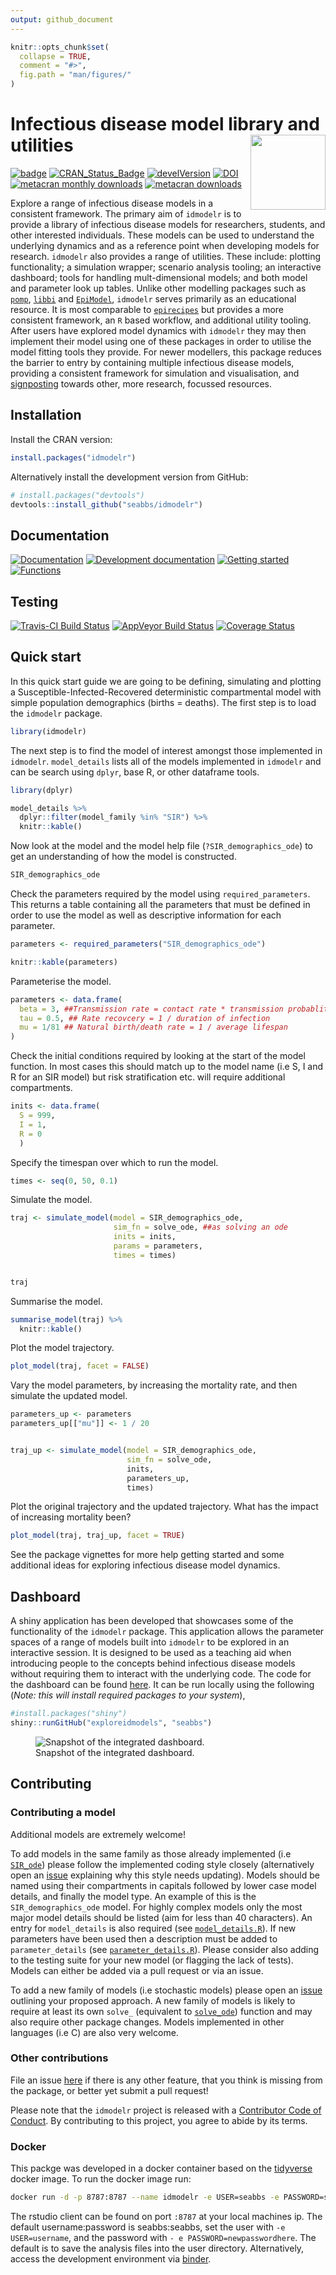 ```yaml
---
output: github_document
---
```


<!-- README.md is generated from README.Rmd. Please edit that file -->

```r
knitr::opts_chunk$set(
  collapse = TRUE,
  comment = "#>",
  fig.path = "man/figures/"
)
```

#  Infectious disease model library and utilities  <img src="man/figures/logo.png" align="right" alt="" width="120" />

[![badge](https://img.shields.io/badge/Launch-idmodelr-lightblue.svg)](https://mybinder.org/v2/gh/seabbs/idmodelr/master?urlpath=rstudio)
[![CRAN_Status_Badge](http://www.r-pkg.org/badges/version/idmodelr)](https://cran.r-project.org/package=idmodelr)
[![develVersion](https://img.shields.io/badge/devel%20version-0.3.1-blue.svg?style=flat)](https://github.com/seabbs/idmodelr)
[![DOI](https://zenodo.org/badge/DOI/10.5281/zenodo.2641048.svg)](https://doi.org/10.5281/zenodo.2641048)
[![metacran monthly downloads](http://cranlogs.r-pkg.org/badges/idmodelr)](https://cran.r-project.org/package=idmodelr)
[![metacran downloads](http://cranlogs.r-pkg.org/badges/grand-total/idmodelr?color=ff69b4)](https://cran.r-project.org/package=idmodelr)

Explore a range of infectious disease models in a consistent framework. The primary aim of `idmodelr` is to provide a library of infectious disease models for researchers, students, and other interested individuals. These models can be used to understand the underlying dynamics and as a reference point when developing models for research. `idmodelr` also provides a range of utilities. These include: plotting functionality; a simulation wrapper; scenario analysis tooling; an interactive dashboard; tools for handling mult-dimensional models; and both model and parameter look up tables. Unlike other modelling packages such as [`pomp`](https://kingaa.github.io/pomp/), [`libbi`](http://libbi.org) and [`EpiModel`](http://www.epimodel.org), `idmodelr` serves primarily as an educational resource. It is most comparable to [`epirecipes`](http://epirecip.es/epicookbook/chapters/simple) but provides a more consistent framework, an `R` based workflow, and additional utility tooling. After users have explored model dynamics with `idmodelr` they may then implement their model using one of these packages in order to utilise the model fitting tools they provide.  For newer modellers, this package reduces the barrier to entry by containing multiple infectious disease models, providing a consistent framework for simulation and visualisation, and [signposting](https://www.samabbott.co.uk/idmodelr/articles/resources.html) towards other, more research, focussed resources. 

## Installation

Install the CRAN version:

```r
install.packages("idmodelr")
```

Alternatively install the development version from GitHub:

```r
# install.packages("devtools")
devtools::install_github("seabbs/idmodelr")
```

## Documentation

[![Documentation](https://img.shields.io/badge/Documentation-release-lightgrey.svg?style=flat)](https://www.samabbott.co.uk/idmodelr/)
[![Development documentation](https://img.shields.io/badge/Documentation-development-lightblue.svg?style=flat)](https://www.samabbott.co.uk/idmodelr/dev)
[![Getting started](https://img.shields.io/badge/Documentation-getting started-yellow.svg?style=flat)](https://www.samabbott.co.uk/idmodelr)
[![Functions](https://img.shields.io/badge/Documentation-functions-orange.svg?style=flat)](https://www.samabbott.co.uk/idmodelr/reference/index.html)


## Testing

[![Travis-CI Build Status](https://travis-ci.org/seabbs/idmodelr.svg?branch=master)](https://travis-ci.org/seabbs/idmodelr)
[![AppVeyor Build Status](https://ci.appveyor.com/api/projects/status/github/seabbs/idmodelr?branch=master&svg=true)](https://ci.appveyor.com/project/seabbs/idmodelr)
[![Coverage Status](https://img.shields.io/codecov/c/github/seabbs/idmodelr/master.svg)](https://codecov.io/github/seabbs/idmodelr?branch=master)


## Quick start

In this quick start guide we are going to be defining, simulating and plotting a Susceptible-Infected-Recovered deterministic compartmental model with simple population demographics (births = deaths). The first step is to load the `idmodelr` package.

```r
library(idmodelr)
```

The next step is to find the model of interest amongst those implemented in `idmodelr`. `model_details` lists all of the models implemented in `idmodelr` and can be search using `dplyr`, base R, or other dataframe tools. 

```r
library(dplyr)

model_details %>% 
  dplyr::filter(model_family %in% "SIR") %>% 
  knitr::kable()
```

Now look at the model and the model help file (`?SIR_demographics_ode`) to get an understanding of how the model is constructed.

```r
SIR_demographics_ode
```

Check the parameters required by the model using `required_parameters`. This returns a table containing all the parameters that must be defined in order to use the model as well as descriptive information for each parameter. 

```r
parameters <- required_parameters("SIR_demographics_ode")

knitr::kable(parameters)
```

Parameterise the model.

```r
parameters <- data.frame(
  beta = 3, ##Transmission rate = contact rate * transmission probablity
  tau = 0.5, ## Rate recovcery = 1 / duration of infection
  mu = 1/81 ## Natural birth/death rate = 1 / average lifespan
)
```

Check the initial conditions required by looking at the start of the model function. In most cases this should match up to the model name (i.e S, I and R for an SIR model) but risk stratification etc. will require additional compartments.

```r
inits <- data.frame(
  S = 999,
  I = 1,
  R = 0
  )
```

Specify the timespan over which to run the model.

```r
times <- seq(0, 50, 0.1)
```

Simulate the model.


```r
traj <- simulate_model(model = SIR_demographics_ode,
                       sim_fn = solve_ode, ##as solving an ode
                       inits = inits,
                       params = parameters,
                       times = times)


traj
```

Summarise the model. 

```r
summarise_model(traj) %>% 
  knitr::kable()
```

Plot the model trajectory.

```r
plot_model(traj, facet = FALSE)
```


Vary the model parameters, by increasing the mortality rate, and then simulate the updated model.

```r
parameters_up <- parameters
parameters_up[["mu"]] <- 1 / 20


traj_up <- simulate_model(model = SIR_demographics_ode,
                          sim_fn = solve_ode,
                          inits, 
                          parameters_up,
                          times)
```

Plot the original trajectory and the updated trajectory. What has the impact of increasing mortality been?

```r
plot_model(traj, traj_up, facet = TRUE)
```

See the package vignettes for more help getting started and some additional ideas for exploring infectious disease model dynamics.

## Dashboard 

A shiny application has been developed that showcases some of the functionality of the `idmodelr` package. This application allows the parameter spaces of a range of models built into `idmodelr` to be explored in an interactive session. It is designed to be used as a teaching aid when introducing people to the concepts behind infectious disease models without requiring them to interact with the underlying code. The code for the dashboard can be found [here](https://github.com/seabbs/exploreidmodels). It can be run locally using the following (*Note: this will install required packages to your system*), 

```r
#install.packages("shiny")
shiny::runGitHub("exploreidmodels", "seabbs")
```

![Snapshot of the integrated dashboard.](man/figures/exploreidmodels.png)


## Contributing 

### Contributing a model

Additional models are extremely welcome! 

To add models in the same family as those already implemented (i.e [`SIR_ode`](https://github.com/seabbs/idmodelr/blob/master/R/SIR.R)) please follow the implemented coding style closely (alternatively open an [issue](https://github.com/seabbs/idmodelr/issues) explaining why this style needs updating). Models should be named using their compartments in capitals followed by lower case model details, and finally the model type. An example of this is the `SIR_demographics_ode` model. For highly complex models only the most major model details should be listed (aim for less than 40 characters). An entry for `model_details` is also required (see [`model_details.R`](https://github.com/seabbs/idmodelr/blob/master/data-raw/model_details.R)). If new parameters have been used then a description must be added to `parameter_details` (see [`parameter_details.R`](https://github.com/seabbs/idmodelr/blob/master/data-raw/parameter_details.R)). Please consider also adding to the testing suite for your new model (or flagging the lack of tests). Models can either be added via a pull request or via an issue. 

To add a new family of models (i.e stochastic models) please open an [issue](https://github.com/seabbs/idmodelr/issues) outlining your proposed approach. A new family of models is likely to require at least its own `solve_` (equivalent to [`solve_ode`](https://github.com/seabbs/idmodelr/blob/master/R/solve.R)) function and may also require other package changes. Models implemented in other languages (i.e C) are also very welcome.

### Other contributions

File an issue [here](https://github.com/seabbs/idmodelr/issues) if there is any other feature, that you think is missing from the package, or better yet submit a pull request!

Please note that the `idmodelr` project is released with a [Contributor Code of Conduct](https://github.com/seabbs/idmodelr/blob/master/.github/CODE_OF_CONDUCT.md). By contributing to this project, you agree to abide by its terms.

### Docker

This packge was developed in a docker container based on the [tidyverse](https://hub.docker.com/r/rocker/tidyverse/) docker image. To run the docker image run:

```bash
docker run -d -p 8787:8787 --name idmodelr -e USER=seabbs -e PASSWORD=seabbs seabbs/idmodelr
```

The rstudio client can be found on port `:8787` at your local machines ip. The default username:password is seabbs:seabbs, set the user with `-e USER=username`, and the password with ` - e PASSWORD=newpasswordhere`. The default is to save the analysis files into the user directory. Alternatively, access the development environment via [binder](https://mybinder.org/v2/gh/seabbs/idmodelr/master?urlpath=rstudio).

